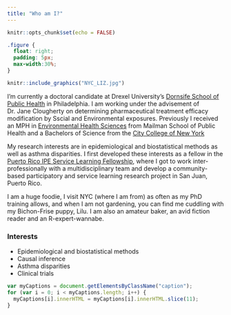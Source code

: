 ```yaml
---
title: "Who am I?"
---
```


```r

knitr::opts_chunk$set(echo = FALSE)
```

```css
.figure {
  float: right;
  padding: 5px;
  max-width:30%;
}
```

::: floating
```r
knitr::include_graphics("NYC_LIZ.jpg")
```

I'm currently a doctoral candidate at Drexel University's [Dornsife School of Public Health](https://drexel.edu/dornsife/) in Philadelphia. I am working under the advisement of Dr. Jane Clougherty on determining pharmaceutical treatment efficacy modification by Sscial and Environmental exposures. Previously I received an MPH in [Environmental Health Sciences](https://www.publichealth.columbia.edu/academics/departments/environmental-health-sciences-ehs) from Mailman School of Public Health and a Bachelors of Science from the [City College of New York](https://www.ccny.cuny.edu/)

My research interests are in epidemiological and biostatistical methods as well as asthma disparities. I first developed these interests as a fellow in the [Puerto Rico IPE Service Learning Fellowship](http://https://www.publichealth.columbia.edu/research/office-diversity-culture-and-inclusion/puerto-rico-ipe-service-learning-trip-0), where I got to work inter-professionally with a multidisciplinary team and develop a community-based participatory and service learning research project in San Juan, Puerto Rico.

I am a huge foodie, I visit NYC (where I am from) as often as my PhD training allows, and when I am not gardening, you can find me cuddling with my Bichon-Frise puppy, Lilu. I am also an amateur baker, an avid fiction reader and an R-expert-wannabe.

### Interests

-   Epidemiological and biostatistical methods
-   Causal inference
-   Asthma disparities
-   Clinical trials
:::

```js
var myCaptions = document.getElementsByClassName("caption");
for (var i = 0; i < myCaptions.length; i++) {
  myCaptions[i].innerHTML = myCaptions[i].innerHTML.slice(11);
}
```
